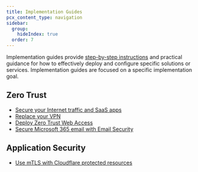 ```yaml
---
title: Implementation Guides
pcx_content_type: navigation
sidebar:
  group:
    hideIndex: true
  order: 7
---
```



Implementation guides provide [step-by-step instructions](/reference-architecture/implementation-guides/) and practical guidance for how to effectively deploy and configure specific solutions or services. Implementation guides are focused on a specific implementation goal.

## Zero Trust

- [Secure your Internet traffic and SaaS apps](/learning-paths/secure-internet-traffic/)
- [Replace your VPN](/learning-paths/replace-vpn/)
- [Deploy Zero Trust Web Access](/learning-paths/zero-trust-web-access/)
- [Secure Microsoft 365 email with Email Security](/learning-paths/secure-o365-email/)

## Application Security

- [Use mTLS with Cloudflare protected resources](/learning-paths/mtls/)
